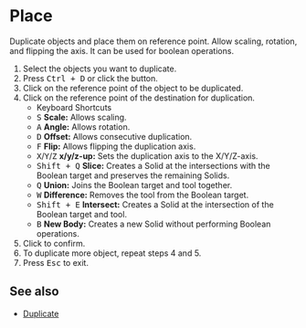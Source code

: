 
# Place

<Reference shortcut="Ctrl + D" command="Place" button="Left of Command Bar" />

Duplicate objects and place them on reference point. Allow scaling, rotation, and flipping the axis. It can be used for boolean operations.

1. Select the objects you want to duplicate.
2. Press <kbd>Ctrl + D</kbd> or click the button.
3. Click on the reference point of the object to be duplicated.
4. Click on the reference point of the destination for duplication.
   - <Kst>Keyboard Shortcuts</Kst>
   - <kbd>S</kbd> **Scale:** Allows scaling.
   - <kbd>A</kbd> **Angle:** Allows rotation.
   - <kbd>D</kbd> **Offset:** Allows consecutive duplication.
   - <kbd>F</kbd> **Flip:** Allows flipping the duplication axis.
   - <kbd>X</kbd>/<kbd>Y</kbd>/<kbd>Z</kbd> **x/y/z-up:** Sets the duplication axis to the X/Y/Z-axis.
   - <kbd>Shift + Q</kbd> **Slice:** Creates a Solid at the intersections with the Boolean target and preserves the remaining Solids.
   - <kbd>Q</kbd> **Union:** Joins the Boolean target and tool together.
   - <kbd>W</kbd> **Difference:** Removes the tool from the Boolean target.
   - <kbd>Shift + E</kbd> **Intersect:** Creates a Solid at the intersection of the Boolean target and tool.
   - <kbd>B</kbd> **New Body:** Creates a new Solid without performing Boolean operations.
5. Click to confirm.
6. To duplicate more object, repeat steps 4 and 5.
7. Press <kbd>Esc</kbd> to exit.

<VideoPlayer fileName="place"/>

## See also
- [Duplicate](./puplicate)